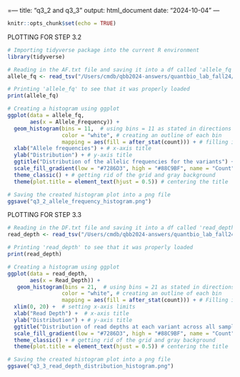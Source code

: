 =---
title: "q3_2 and q3_3"
output: html_document
date: "2024-10-04"
---

```r
knitr::opts_chunk$set(echo = TRUE)
```


PLOTTING FOR STEP 3.2


```r

# Importing tidyverse package into the current R environment 
library(tidyverse)

# Reading in the AF.txt file and saving it into a df called 'allele_fq'
allele_fq <- read_tsv("/Users/cmdb/qbb2024-answers/quantbio_lab_fall24/week3_09272024/week3_data/AF.txt")

# Printing 'allele_fq' to see that it was properly loaded 
print(allele_fq)

```


```r

# Creating a histogram using ggplot 
ggplot(data = allele_fq, 
       aes(x = Allele_Frequency)) +
  geom_histogram(bins = 11,  # using bins = 11 as stated in directions 
                 color = "white", # creating an outline of each bin
                 mapping = aes(fill = after_stat(count))) + # filling in each mapping bin count to better see each distribution bar 
  xlab("Allele frequencies") + # x-axis title 
  ylab("Distribution") + # y-axis title 
  ggtitle("Distribution of the allelic frequencies for the variants") + # main graph title 
  scale_fill_gradient(low = "#7286D3", high = "#88C9BF", name = "Count") + # creating a manual scale gradient using pastel colors to see the count distribution 
  theme_classic() + # getting rid of the grid and gray background 
  theme(plot.title = element_text(hjust = 0.5)) # centering the title 

# Saving the created histogram plot into a png file 
ggsave("q3_2_allele_frequency_histogram.png")

```



PLOTTING FOR STEP 3.3


```r

# Reading in the DF.txt file and saving it into a df called 'read_depth'
read_depth <- read_tsv("/Users/cmdb/qbb2024-answers/quantbio_lab_fall24/week3_09272024/week3_data/DP.txt")

# Printing 'read_depth' to see that it was properly loaded 
print(read_depth)

```


```r

# Creating a histogram using ggplot 
ggplot(data = read_depth, 
       aes(x = Read_Depth)) +
   geom_histogram(bins = 21,  # using bins = 21 as stated in directions 
                 color = "white", # creating an outline of each bin
                 mapping = aes(fill = after_stat(count))) + # Filling in each mapping bin count to better see each distribution bar 
  xlim(0, 20) +  # setting x-axis limits
  xlab("Read Depth") +  # x-axis title 
  ylab("Distribution") + # y-axis title
  ggtitle("Distribution of read depths at each variant across all samples") + # main graph title 
  scale_fill_gradient(low = "#7286D3", high = "#88C9BF", name = "Count") + # creating a manual scale gradient using pastel colors to see the count distribution 
  theme_classic() + # getting rid of the grid and gray background 
  theme(plot.title = element_text(hjust = 0.5)) # centering the title 

# Saving the created histogram plot into a png file 
ggsave("q3_3_read_depth_distribution_histogram.png")

```




